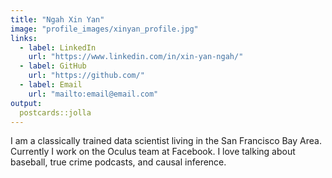 ```yaml
---
title: "Ngah Xin Yan"
image: "profile_images/xinyan_profile.jpg"
links:
  - label: LinkedIn
    url: "https://www.linkedin.com/in/xin-yan-ngah/"
  - label: GitHub
    url: "https://github.com/"
  - label: Email
    url: "mailto:email@email.com"
output:
  postcards::jolla
---
```

 
I am a classically trained data scientist living in the San Francisco Bay Area. 
Currently I work on the Oculus team at Facebook. I love talking about baseball, 
true crime podcasts, and causal inference.

